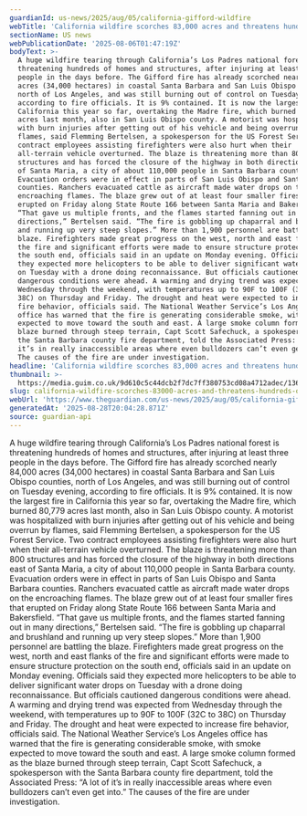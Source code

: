 ```yaml
---
guardianId: us-news/2025/aug/05/california-gifford-wildfire
webTitle: 'California wildfire scorches 83,000 acres and threatens hundreds of structures'
sectionName: US news
webPublicationDate: '2025-08-06T01:47:19Z'
bodyText: >-
  A huge wildfire tearing through California’s Los Padres national forest is
  threatening hundreds of homes and structures, after injuring at least three
  people in the days before. The Gifford fire has already scorched nearly 84,000
  acres (34,000 hectares) in coastal Santa Barbara and San Luis Obispo counties,
  north of Los Angeles, and was still burning out of control on Tuesday evening,
  according to fire officials. It is 9% contained. It is now the largest fire in
  California this year so far, overtaking the Madre fire, which burned 80,779
  acres last month, also in San Luis Obispo county. A motorist was hospitalized
  with burn injuries after getting out of his vehicle and being overrun by
  flames, said Flemming Bertelsen, a spokesperson for the US Forest Service. Two
  contract employees assisting firefighters were also hurt when their
  all-terrain vehicle overturned. The blaze is threatening more than 800
  structures and has forced the closure of the highway in both directions east
  of Santa Maria, a city of about 110,000 people in Santa Barbara county.
  Evacuation orders were in effect in parts of San Luis Obispo and Santa Barbara
  counties. Ranchers evacuated cattle as aircraft made water drops on the
  encroaching flames. The blaze grew out of at least four smaller fires that
  erupted on Friday along State Route 166 between Santa Maria and Bakersfield.
  “That gave us multiple fronts, and the flames started fanning out in many
  directions,” Bertelsen said. “The fire is gobbling up chaparral and brushland
  and running up very steep slopes.” More than 1,900 personnel are battling the
  blaze. Firefighters made great progress on the west, north and east flanks of
  the fire and significant efforts were made to ensure structure protection on
  the south end, officials said in an update on Monday evening. Officials said
  they expected more helicopters to be able to deliver significant water drops
  on Tuesday with a drone doing reconnaissance. But officials cautioned
  dangerous conditions were ahead. A warming and drying trend was expected from
  Wednesday through the weekend, with temperatures up to 90F to 100F (32C to
  38C) on Thursday and Friday. The drought and heat were expected to increase
  fire behavior, officials said. The National Weather Service’s Los Angeles
  office has warned that the fire is generating considerable smoke, with smoke
  expected to move toward the south and east. A large smoke column formed as the
  blaze burned through steep terrain, Capt Scott Safechuck, a spokesperson with
  the Santa Barbara county fire department, told the Associated Press: “A lot of
  it’s in really inaccessible areas where even bulldozers can’t even get into.”
  The causes of the fire are under investigation.
headline: 'California wildfire scorches 83,000 acres and threatens hundreds of structures'
thumbnail: >-
  https://media.guim.co.uk/9d610c5c44dcb2f7dc7ff380753cd08a4712adec/1363_0_6829_5464/500.jpg
slug: california-wildfire-scorches-83000-acres-and-threatens-hundreds-of-structures
webUrl: 'https://www.theguardian.com/us-news/2025/aug/05/california-gifford-wildfire'
generatedAt: '2025-08-28T20:04:28.871Z'
source: guardian-api
---
```

A huge wildfire tearing through California’s Los Padres national forest is threatening hundreds of homes and structures, after injuring at least three people in the days before. The Gifford fire has already scorched nearly 84,000 acres (34,000 hectares) in coastal Santa Barbara and San Luis Obispo counties, north of Los Angeles, and was still burning out of control on Tuesday evening, according to fire officials. It is 9% contained. It is now the largest fire in California this year so far, overtaking the Madre fire, which burned 80,779 acres last month, also in San Luis Obispo county. A motorist was hospitalized with burn injuries after getting out of his vehicle and being overrun by flames, said Flemming Bertelsen, a spokesperson for the US Forest Service. Two contract employees assisting firefighters were also hurt when their all-terrain vehicle overturned. The blaze is threatening more than 800 structures and has forced the closure of the highway in both directions east of Santa Maria, a city of about 110,000 people in Santa Barbara county. Evacuation orders were in effect in parts of San Luis Obispo and Santa Barbara counties. Ranchers evacuated cattle as aircraft made water drops on the encroaching flames. The blaze grew out of at least four smaller fires that erupted on Friday along State Route 166 between Santa Maria and Bakersfield. “That gave us multiple fronts, and the flames started fanning out in many directions,” Bertelsen said. “The fire is gobbling up chaparral and brushland and running up very steep slopes.” More than 1,900 personnel are battling the blaze. Firefighters made great progress on the west, north and east flanks of the fire and significant efforts were made to ensure structure protection on the south end, officials said in an update on Monday evening. Officials said they expected more helicopters to be able to deliver significant water drops on Tuesday with a drone doing reconnaissance. But officials cautioned dangerous conditions were ahead. A warming and drying trend was expected from Wednesday through the weekend, with temperatures up to 90F to 100F (32C to 38C) on Thursday and Friday. The drought and heat were expected to increase fire behavior, officials said. The National Weather Service’s Los Angeles office has warned that the fire is generating considerable smoke, with smoke expected to move toward the south and east. A large smoke column formed as the blaze burned through steep terrain, Capt Scott Safechuck, a spokesperson with the Santa Barbara county fire department, told the Associated Press: “A lot of it’s in really inaccessible areas where even bulldozers can’t even get into.” The causes of the fire are under investigation.
